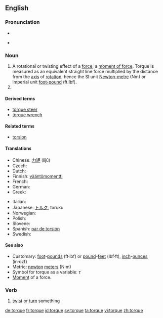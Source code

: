 {{wikipedia}}
==English==

===Pronunciation===
* {{audio|en-us-torque.ogg|Audio (US)}}

* {{rhymes|ɔː(r)k}}

===Noun===
{{en-noun|-}}

# A rotational or twisting effect of a [[force]]; a [[moment of force]].  Torque is measured as an equivalent straight line force multiplied by the distance from the [[axis]] of [[rotation]], hence the SI unit [[Newton-metre]] (Nm) or imperial unit [[foot-pound]] (ft.lbf).
# {{alternative spelling of|torc}}

====Derived terms====
* [[torque steer]]
* [[torque wrench]]

====Related terms====
* [[torsion]]

====Translations====
{{trans-top|a rotational or twisting force}}
* Chinese: [[力矩]] (lìjǔ)
* Czech: {{t-|cs|točivý moment|m}}
* Dutch: {{t-|nl|koppel|n}}
* Finnish: [[vääntömomentti]]
* French: {{t+|fr|couple|m}}
* German: {{t+|de|Drehmoment|n}}
* Greek: {{t-|el|ροπή|sc=Grek}}
{{trans-mid}}
* Italian: {{t+|it|coppia|f}}
* Japanese: [[トルク]], toruku
* Norwegian: {{t-|no|dreiemoment|n}}
* Polish: {{t|pl|moment obrotowy}}
* Slovene: {{t-|sl|vrtilni moment}}
* Spanish: [[par de torsión]]
* Swedish: {{t-|sv|vridmoment}}
{{trans-bottom}}

====See also====
* Customary: [[foot]]-[[pound-force|pounds]] (ft·lbf) or [[pound-force|pound]]-[[feet]] (lbf·ft), [[inch]]-[[ounce-force|ounces]] (in·ozf)
* Metric: [[newton]] [[meter]]s (N·m)
* Symbol for torque as a variable:  ''τ''
* [[moment| Moment]] of a force.

===Verb===
{{en-verb|torqu|es}}

# [[twist]] or [[turn]] something

[[de:torque]]
[[fr:torque]]
[[id:torque]]
[[sv:torque]]
[[ta:torque]]
[[vi:torque]]
[[zh:torque]]